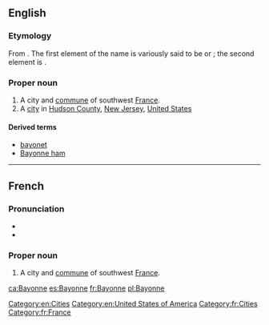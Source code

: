 ==English==
{{wikipedia}}

===Etymology===
From {{etyl|fr|en}}. The first element of the name is variously said to be {{etyl|eu|en}} or {{etyl|la|en}}; the second element is {{etyl|eu|en}} {{term|on||good|lang=en}}.

===Proper noun===
{{en-proper noun}}

# A city and [[commune]] of southwest [[France]].
# A [[city]] in [[Hudson County]], [[New Jersey]], [[United States]]

====Derived terms====
* [[bayonet]]
* [[Bayonne ham]]

[[Category:en:Cities]]
[[Category:en:United States of America]]

----

==French==

===Pronunciation===
* {{IPA|/bajɔn/|lang=fr}}
* {{audio|Fr-Paris--Bayonne.ogg|Audio (Paris)}}

===Proper noun===
{{fr-proper noun}}

# A city and [[commune]] of southwest [[France]].

[[Category:fr:Cities]]
[[Category:fr:France]]

[[ca:Bayonne]]
[[es:Bayonne]]
[[fr:Bayonne]]
[[pl:Bayonne]]